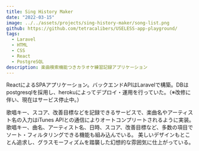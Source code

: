 ```yaml
---
title: Sing History Maker
date: "2022-03-15"
image: ../../assets/projects/sing-history-maker/song-list.png
github: https://github.com/tetracalibers/USELESS-app-playground/
tags:
  - Laravel
  - HTML
  - CSS
  - React
  - PostgreSQL
description: 楽曲検索機能つきカラオケ練習記録アプリケーション
---
```




ReactによるSPAアプリケーション。バックエンドAPIはLaravelで構築。DBはpostgresqlを採用し、herokuによってデプロイ・運用を行っていた。（※改修に伴い、現在はサービス停止中。）

歌唱キー、スコア、改善目標などを記録できるサービスで、楽曲名やアーティスト名の入力はiTunes APIとの通信によりオートコンプリートされるように実装。
歌唱キー、曲名、アーティスト名、日時、スコア、改善目標など、多数の項目でソート・フィルタリングできる機能も組み込んでいる。
美しいデザインもとことん追求し、グラスモーフィズムを踏襲した幻想的な雰囲気に仕上がっている。

<FluidImage src={img_EditModal} />

<HStack>
  <FluidImage src={img_AddModalTablet} />
  <FluidImage src={img_SongListMobile} />
  <FluidImage src={img_SortFilterMenuMobile} />
</HStack>
